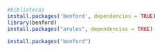 ```{r}
#bibliotecas
install.packages('benford', dependencies = TRUE)
library(benford)
install.packages("arules", dependencies = TRUE)
```

```{r}
install.packages("benford")
```

```{r}

```

```{r}

```

